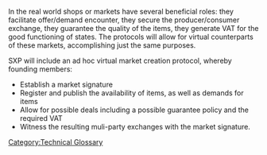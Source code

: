 [[Category:Technical Glossary]] 

In the real world shops or markets have several beneficial roles: they facilitate offer/demand encounter, they secure the producer/consumer exchange, they guarantee the quality of the items, they generate VAT for the good functioning of states. The protocols will allow for virtual counterparts of these markets, accomplishing just the same purposes. 

SXP will include an ad hoc virtual market creation protocol, whereby founding members:
* Establish a market signature 
* Register and publish the availability of items, as well as demands for items
* Allow for possible deals including a possible guarantee policy and the required VAT
* Witness the resulting muli-party exchanges with the market signature.